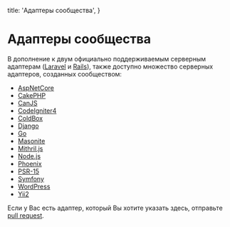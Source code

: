 
  title: 'Адаптеры сообщества',
}

# Адаптеры сообщества

В дополнение к двум официально поддерживаемым серверным адаптерам ([Laravel](https://github.com/inertiajs/inertia-laravel) и [Rails](https://github.com/inertiajs/inertia-rails)), также доступно множество серверных адаптеров, созданных сообществом:

- [AspNetCore](https://github.com/Nothing-Works/inertia-aspnetcore)
- [CakePHP](https://github.com/ishanvyas22/cakephp-inertiajs)
- [CanJS](https://github.com/cherifGsoul/inertia-can)
- [CodeIgniter4](https://github.com/amiranagram/inertia-codeigniter-4)
- [ColdBox](https://github.com/elpete/cbInertia)
- [Django](https://pypi.org/project/inertia-django/)
- [Go](https://github.com/petaki/inertia-go)
- [Masonite](https://github.com/girardinsamuel/masonite-inertia/)
- [Mithril.js](https://github.com/tbreuss/inertia-mithril)
- [Node.js](https://github.com/jordankaerim/inertia-node)
- [Phoenix](https://github.com/devato/inertia_phoenix)
- [PSR-15](https://github.com/cherifGsoul/inertia-psr15)
- [Symfony](https://github.com/rompetomp/inertia-bundle)
- [WordPress](https://github.com/boxybird/inertia-wordpress)
- [Yii2](https://github.com/tbreuss/yii2-inertia)

Если у Вас есть адаптер, который Вы хотите указать здесь, отправьте [pull request](https://github.com/inertiajs/inertiajs.com/edit/master/pages/community-adapters.mdx).
